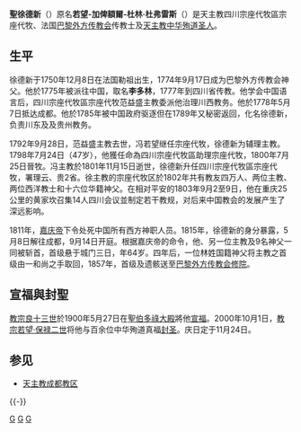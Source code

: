 {{Otheruses|other=名为徐德新的其他人物|徐昭}}
{{Otheruses|other=名为徐德新的其他人物|徐新 (建文進士)}}
{{Unreferenced|time=2019-12-29T18:37:41+00:00}}
{{Infobox Christian leader
|name=聖徐德新<br />Saint Jean-Gabriel-Taurin Dufresse
|title = 天主教四川宗座代牧區宗座代牧
|term_start = 1801年11月15日
|term_end = 1815年9月14日
|ordination = 1774年9月17日
|consecration = 1800年7月25日
|previous_post = 四川宗座代牧區助理宗座代牧（1798年7月24日－1801年11月15日）
|birth_date=1750年12月8日
|death_date={{death date and age|1815|9|14|1750|12|8}}
|feast_day=9月14日
|venerated=[[羅馬天主教會|羅馬天主教會]]
|image=Gabriel-Taurin Dufresse.jpg
|imagesize=250px
|caption=
|birth_place={{FRA}}[[多姆山省|多姆山省]][[勒祖|勒祖]]
|death_place=[[清朝|大清國]][[四川省|四川省]][[成都|成都]]
|saint_title=[[天主教聖人|聖人]]
|beatified_date=1900年5月27日
|beatified_place=
|beatified_by=[[教宗良十三世|教宗良十三世]]
|canonized_date=2000年10月1日
|canonized_place=
|canonized_by=[[教宗若望·保祿二世|教宗若望·保祿二世]]
|attributes=
|patronage=
|major_shrine=
|suppressed_date=
|issues=
}}
'''聖徐德新'''（{{bd|1750年|12月8日|1815年|9月14日|catIdx=D}}）原名'''若望-加俾額爾-杜林·杜弗雷斯'''（{{lang-fr|Jean-Gabriel-Taurin Dufresse}}）是天主教四川宗座代牧區宗座代牧、法国[[巴黎外方传教会|巴黎外方传教会]]传教士及[[天主教|天主教]][[中华殉道圣人|中华殉道圣人]]。

==生平==
徐德新于1750年12月8日在法国勒祖出生，1774年9月17日成为巴黎外方传教会神父。他於1775年被派往中国，取名'''李多林'''，1777年到四川省传教。他学会中国语言后，四川宗座代牧區宗座代牧范益盛主教委派他治理川西教务。他於1778年5月7日抵达成都。他於1785年被中国政府驱逐但在1789年又秘密返回，化名徐德新，负责川东及及贵州教务。

1792年9月28日，范益盛主教去世，冯若望继任宗座代牧，徐德新为辅理主教。1798年7月24日（47岁），他獲任命為四川宗座代牧區助理宗座代牧，1800年7月25日晉牧。冯主教於1801年11月15日逝世，徐德新升任四川宗座代牧區宗座代牧，署理云、贵2省。徐主教的宗座代牧区於1802年共有教友四万人、两位主教、两位西洋教士和十六位华籍神父。在相对平安的1803年9月2至9日，他在重庆25公里的黄家坎召集14人四川会议並制定若干教规，对后来中国教会的发展产生了深远影响。

1811年，[[嘉庆帝|嘉庆帝]]下令处死中国所有西方神职人员。1815年，徐德新的身分暴露，5月8日解往成都，9月14日开庭。根据嘉庆帝的命令，他、另一位主教及9名神父一同被斩首，首级悬于城门三日，年64岁。四年后，一位林姓国籍神父将主教之首级由一和尚之手取回，1857年，首级及遗骸送至[[巴黎外方传教会修院|巴黎外方传教会修院]]。

==宣福與封聖==
[[教宗良十三世|教宗良十三世]]於1900年5月27日在[[聖伯多祿大殿|聖伯多祿大殿]]將他[[宣福|宣福]]。2000年10月1日，[[教宗若望·保禄二世|教宗若望·保禄二世]]将他与百余位中华殉道真福[[封圣|封圣]]。庆日定于11月24日。

==参见==
*[[天主教成都教区|天主教成都教区]]

{{-}}
{{中国基督教史|清}}

[[Category:在川天主教傳教士|G]]
[[Category:清朝基督教殉道者|G]]
[[Category:中华殉道圣人|G]]